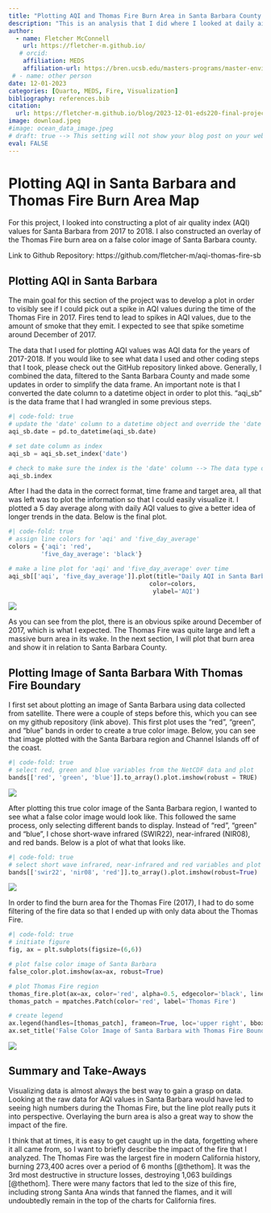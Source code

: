 ```yaml
---
title: "Plotting AQI and Thomas Fire Burn Area in Santa Barbara County in Python "
description: "This is an analysis that I did where I looked at daily air quality index values in Santa Barbara in 2017-2018 as well as the area burned by the Thomas Fire (2017) and plotted both."
author:
  - name: Fletcher McConnell
    url: https://fletcher-m.github.io/
   # orcid:
    affiliation: MEDS
    affiliation-url: https://bren.ucsb.edu/masters-programs/master-environmental-data-science/academics-meds
 # - name: other person
date: 12-01-2023
categories: [Quarto, MEDS, Fire, Visualization]
bibliography: references.bib
citation:
  url: https://fletcher-m.github.io/blog/2023-12-01-eds220-final-project/
image: download.jpeg
#image: ocean_data_image.jpeg
# draft: true --> This setting will not show your blog post on your website but you can still see from url
eval: FALSE
---
```


# Plotting AQI in Santa Barbara and Thomas Fire Burn Area Map

For this project, I looked into constructing a plot of air quality index (AQI) values for Santa Barbara from 2017 to 2018. I also constructed an overlay of the Thomas Fire burn area on a false color image of Santa Barbara county.

Link to Github Repository: https://github.com/fletcher-m/aqi-thomas-fire-sb

## Plotting AQI in Santa Barbara

The main goal for this section of the project was to develop a plot in order to visibly see if I could pick out a spike in AQI values during the time of the Thomas Fire in 2017. Fires tend to lead to spikes in AQI values, due to the amount of smoke that they emit. I expected to see that spike sometime around December of 2017.

The data that I used for plotting AQI values was AQI data for the years of 2017-2018. If you would like to see what data I used and other coding steps that I took, please check out the GitHub repository linked above. Generally, I combined the data, filtered to the Santa Barbara County and made some updates in order to simplify the data frame. An important note is that I converted the date column to a datetime object in order to plot this. "aqi_sb" is the data frame that I had wrangled in some previous steps.

```python
#| code-fold: true
# update the 'date' column to a datetime object and override the 'date' column with the output
aqi_sb.date = pd.to_datetime(aqi_sb.date)

# set date column as index
aqi_sb = aqi_sb.set_index('date')

# check to make sure the index is the 'date' column --> The data type of the index is 'datetime64'
aqi_sb.index
```

After I had the data in the correct format, time frame and target area, all that was left was to plot the information so that I could easily visualize it. I plotted a 5 day average along with daily AQI values to give a better idea of longer trends in the data. Below is the final plot.

```python
#| code-fold: true
# assign line colors for 'aqi' and 'five_day_average' 
colors = {'aqi': 'red',
         'five_day_average': 'black'}

# make a line plot for 'aqi' and 'five_day_average' over time
aqi_sb[['aqi', 'five_day_average']].plot(title="Daily AQI in Santa Barbara (2017-2018)",
                                       color=colors,
                                        ylabel='AQI')
```

![](images/aqi_sb.png)

As you can see from the plot, there is an obvious spike around December of 2017, which is what I expected. The Thomas Fire was quite large and left a massive burn area in its wake. In the next section, I will plot that burn area and show it in relation to Santa Barbara County.

## Plotting Image of Santa Barbara With Thomas Fire Boundary

I first set about plotting an image of Santa Barbara using data collected from satellite. There were a couple of steps before this, which you can see on my github repository (link above). This first plot uses the "red", "green", and "blue" bands in order to create a true color image. Below, you can see that image plotted with the Santa Barbara region and Channel Islands off of the coast.

```python
#| code-fold: true
# select red, green and blue variables from the NetCDF data and plot 
bands[['red', 'green', 'blue']].to_array().plot.imshow(robust = TRUE)
```

![](images/map.png)

After plotting this true color image of the Santa Barbara region, I wanted to see what a false color image would look like. This followed the same process, only selecting different bands to display. Instead of "red", "green" and "blue", I chose short-wave infrared (SWIR22), near-infrared (NIR08), and red bands. Below is a plot of what that looks like.

```python
#| code-fold: true
# select short wave infrared, near-infrared and red variables and plot
bands[['swir22', 'nir08', 'red']].to_array().plot.imshow(robust=True)
```

![](images/false_image.png)

In order to find the burn area for the Thomas Fire (2017), I had to do some filtering of the fire data so that I ended up with only data about the Thomas Fire.

```python
#| code-fold: true
# initiate figure
fig, ax = plt.subplots(figsize=(6,6))

# plot false color image of Santa Barbara
false_color.plot.imshow(ax=ax, robust=True)

# plot Thomas Fire region
thomas_fire.plot(ax=ax, color='red', alpha=0.5, edgecolor='black', linewidth=0.5)
thomas_patch = mpatches.Patch(color='red', label='Thomas Fire')

# create legend
ax.legend(handles=[thomas_patch], frameon=True, loc='upper right', bbox_to_anchor=(1.4, 1))
ax.set_title('False Color Image of Santa Barbara with Thomas Fire Boundary')
```

![](images/thomas_fire.png)

## Summary and Take-Aways

Visualizing data is almost always the best way to gain a grasp on data. Looking at the raw data for AQI values in Santa Barbara would have led to seeing high numbers during the Thomas Fire, but the line plot really puts it into perspective. Overlaying the burn area is also a great way to show the impact of the fire.

I think that at times, it is easy to get caught up in the data, forgetting where it all came from, so I want to briefly describe the impact of the fire that I analyzed. The Thomas Fire was the largest fire in modern California history, burning 273,400 acres over a period of 6 months [@thethom]. It was the 3rd most destructive in structure losses, destroying 1,063 buildings [@thethom]. There were many factors that led to the size of this fire, including strong Santa Ana winds that fanned the flames, and it will undoubtedly remain in the top of the charts for California fires.
